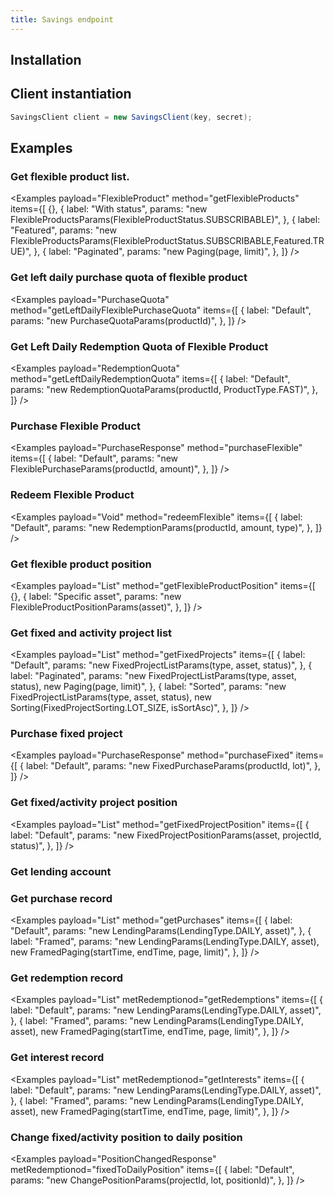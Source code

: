 ```yaml
---
title: Savings endpoint
---
```



<RepoBadges artifact="savings" />

## Installation

<ArtifactInstall repo="savings" />

## Client instantiation

```java
SavingsClient client = new SavingsClient(key, secret);
```

## Examples

### Get flexible product list.

<Examples
    payload="FlexibleProduct"
    method="getFlexibleProducts"
    items={[
        {},
        {
            label: "With status",
            params: "new FlexibleProductsParams(FlexibleProductStatus.SUBSCRIBABLE)",
        },
        {
            label: "Featured",
            params: "new FlexibleProductsParams(FlexibleProductStatus.SUBSCRIBABLE,Featured.TRUE)",
        },
        {
            label: "Paginated",
            params: "new Paging(page, limit)",
        },
    ]}
/>

### Get left daily purchase quota of flexible product

<Examples
    payload="PurchaseQuota"
    method="getLeftDailyFlexiblePurchaseQuota"
    items={[
        {
            label: "Default",
            params: "new PurchaseQuotaParams(productId)",
        },
    ]}
/>

### Get Left Daily Redemption Quota of Flexible Product

<Examples
    payload="RedemptionQuota"
    method="getLeftDailyRedemptionQuota"
    items={[
        {
            label: "Default",
            params: "new RedemptionQuotaParams(productId, ProductType.FAST)",
        },
    ]}
/>

### Purchase Flexible Product

<Examples
    payload="PurchaseResponse"
    method="purchaseFlexible"
    items={[
        {
            label: "Default",
            params: "new FlexiblePurchaseParams(productId, amount)",
        },
    ]}
/>

### Redeem Flexible Product

<Examples
    payload="Void"
    method="redeemFlexible"
    items={[
        {
            label: "Default",
            params: "new RedemptionParams(productId, amount, type)",
        },
    ]}
/>

### Get flexible product position

<Examples
    payload="List<FlexibleProductPosition>"
    method="getFlexibleProductPosition"
    items={[
        {},
        {
            label: "Specific asset",
            params: "new FlexibleProductPositionParams(asset)",
        },
    ]}
/>

### Get fixed and activity project list

<Examples
    payload="List<FixedProject>"
    method="getFixedProjects"
    items={[
        {
            label: "Default",
            params: "new FixedProjectListParams(type, asset, status)",
        },
        {
            label: "Paginated",
            params: "new FixedProjectListParams(type, asset, status), new Paging(page, limit)",
        },
        {
            label: "Sorted",
            params: "new FixedProjectListParams(type, asset, status), new Sorting(FixedProjectSorting.LOT_SIZE, isSortAsc)",
        },
    ]}
/>

### Purchase fixed project

<Examples
    payload="PurchaseResponse"
    method="purchaseFixed"
    items={[
        {
            label: "Default",
            params: "new FixedPurchaseParams(productId, lot)",
        },
    ]}
/>

### Get fixed/activity project position

<Examples
    payload="List<FixedProjectPosition>"
    method="getFixedProjectPosition"
    items={[
        {
            label: "Default",
            params: "new FixedProjectPositionParams(asset, projectId, status)",
        },
    ]}
/>

### Get lending account

<Examples payload="LendingAccount" method="getAccount" items={[{}]} />

### Get purchase record

<Examples
    payload="List<Purchase>"
    method="getPurchases"
    items={[
        {
            label: "Default",
            params: "new LendingParams(LendingType.DAILY, asset)",
        },
        {
            label: "Framed",
            params: "new LendingParams(LendingType.DAILY, asset), new FramedPaging(startTime, endTime, page, limit)",
        },
    ]}
/>

### Get redemption record

<Examples
    payload="List<Redemption>"
    metRedemptionod="getRedemptions"
    items={[
        {
            label: "Default",
            params: "new LendingParams(LendingType.DAILY, asset)",
        },
        {
            label: "Framed",
            params: "new LendingParams(LendingType.DAILY, asset), new FramedPaging(startTime, endTime, page, limit)",
        },
    ]}
/>

### Get interest record

<Examples
    payload="List<Interest>"
    metRedemptionod="getInterests"
    items={[
        {
            label: "Default",
            params: "new LendingParams(LendingType.DAILY, asset)",
        },
        {
            label: "Framed",
            params: "new LendingParams(LendingType.DAILY, asset), new FramedPaging(startTime, endTime, page, limit)",
        },
    ]}
/>

### Change fixed/activity position to daily position

<Examples
    payload="PositionChangedResponse"
    metRedemptionod="fixedToDailyPosition"
    items={[
        {
            label: "Default",
            params: "new ChangePositionParams(projectId, lot, positionId)",
        },
    ]}
/>
